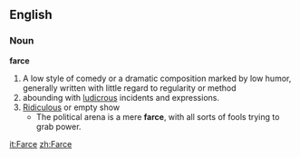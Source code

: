 == English ==
=== Noun ===
'''farce'''
#A low style of comedy or a dramatic composition marked by low humor, generally written with little regard to regularity or method
#abounding with [[ludicrous]] incidents and expressions.
#[[Ridiculous]] or empty show
#*The political arena is a mere '''farce''', with all sorts of fools trying to grab power.
[[it:Farce]]
[[zh:Farce]]